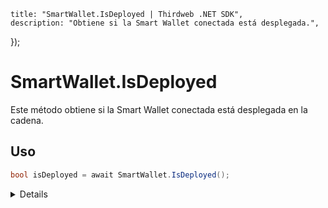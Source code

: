 
    title: "SmartWallet.IsDeployed | Thirdweb .NET SDK",
    description: "Obtiene si la Smart Wallet conectada está desplegada.",
});

# SmartWallet.IsDeployed

Este método obtiene si la Smart Wallet conectada está desplegada en la cadena.

## Uso


```csharp
bool isDeployed = await SmartWallet.IsDeployed();
```

<Details summary="Return Value">

### bool

Indica si una Smart Wallet está desplegada como un `bool`.

</Details>

